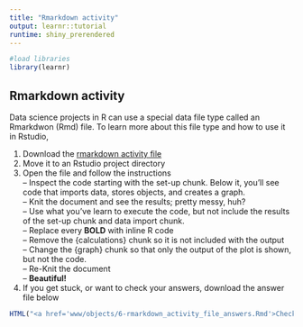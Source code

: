 ```yaml
---
title: "Rmarkdown activity"
output: learnr::tutorial
runtime: shiny_prerendered
---
```

```r
#load libraries
library(learnr)
```

## Rmarkdown activity
Data science projects in R can use a special data file type called an Rmarkdwon (Rmd) file. To learn more about this file type and how to use it in Rstudio,  
  
1. Download the [rmarkdown activity file](www/objects/6-rmarkdown_activity_file.Rmd)  
2. Move it to an Rstudio project directory  
3. Open the file and follow the instructions  
-- Inspect the code starting with the set-up chunk. Below it, you’ll see code that imports data, stores objects, and creates a graph.  
-- Knit the document and see the results; pretty messy, huh?  
-- Use what you've learn to execute the code, but not include the results of the set-up chunk and data import chunk.  
-- Replace every **BOLD** with inline R code  
-- Remove the {calculations} chunk so it is not included with the output  
-- Change the {graph} chunk so that only the output of the plot is shown, but not the code.  
-- Re-Knit the document  
-- **Beautiful!**  
4. If you get stuck, or want to check your answers, download the answer file below
  
```r
HTML("<a href='www/objects/6-rmarkdown_activity_file_answers.Rmd'>Check your answers</a>")
```

